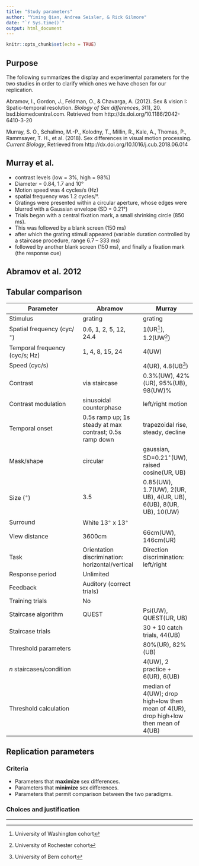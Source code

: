 ```yaml
---
title: "Study parameters"
author: "Yiming Qian, Andrea Seisler, & Rick Gilmore"
date: "`r Sys.time()`"
output: html_document
---
```


```r
knitr::opts_chunk$set(echo = TRUE)
```

## Purpose

The following summarizes the display and experimental parameters for the two studies in order to clarify which ones we have chosen for our replication.

Abramov, I., Gordon, J., Feldman, O., & Chavarga, A. (2012). Sex & vision I: Spatio-temporal resolution. *Biology of Sex differences*, *3*(1), 20. bsd.biomedcentral.com. Retrieved from http://dx.doi.org/10.1186/2042-6410-3-20

Murray, S. O., Schallmo, M.-P., Kolodny, T., Millin, R., Kale, A., Thomas, P., Rammsayer, T. H., et al. (2018). Sex differences in visual motion processing. *Current Biology*, Retrieved from http://dx.doi.org/10.1016/j.cub.2018.06.014

## Murray et al.

- contrast levels (low = 3%, high = 98%) 
- Diameter = 0.84, 1.7 and 10° 
- Motion speed was 4 cycles/s (Hz)
- spatial frequency was 1.2 cycles/°. 
- Gratings were presented within a circular aperture, whose edges were blurred with a Gaussian envelope (SD = 0.21°)
- Trials began with a central fixation mark, a small shrinking circle (850 ms). 
- This was followed by a blank screen (150 ms)
- after which the grating stimuli appeared (variable duration controlled by a staircase procedure, range 6.7 – 333 ms)
- followed by another blank screen (150 ms), and finally a fixation mark (the response cue)

## Abramov et al. 2012

## Tabular comparison

| Parameter | Abramov | Murray |
|-----------|---------|--------|
| Stimulus  | grating | grating |
| Spatial frequency (cyc/$^{\circ}$) | 0.6, 1, 2, 5, 12, 24.4 | 1(UR[^1]), 1.2(UW[^2]) |
| Temporal frequency (cyc/s; Hz)     | 1, 4, 8, 15, 24 | 4(UW) |
| Speed (cyc/s)                      |                 | 4(UR), 4.8(UB[^3])  |     
| Contrast            | via staircase           | 0.3\%(UW), 42\%(UR), 95\%(UB), 98(UW)\%|
| Contrast modulation | sinusoidal counterphase | left/right motion |
| Temporal onset      | 0.5s ramp up; 1s steady at max contrast; 0.5s ramp down | trapezoidal rise, steady, decline |
| Mask/shape          | circular | gaussian, SD=0.21$^{\circ}$(UW), raised cosine(UR, UB) |
| Size ($^{\circ}$)   | 3.5      | 0.85(UW), 1.7(UW), 2(UR, UB), 4(UR, UB), 6(UB), 8(UR, UB), 10(UW) |
| Surround            | White 13$^{\circ}$ x 13$^{\circ}$ | |
| View distance       | 3600cm   | 66cm(UW), 146cm(UR) |
| Task                | Orientation discrimination: horizontal/vertical | Direction discrimination: left/right |
| Response period     | Unlimited | |
| Feedback            | Auditory (correct trials) | |
| Training trials     | No                        | |
| Staircase algorithm | QUEST                     | Psi(UW), QUEST(UR, UB) |
| Staircase trials    |                           | 30 + 10 catch trials, 44(UB) |
| Threshold parameters |                          | 80\%(UR), 82\%(UB) |
| $n$ staircases/condition |                      | 4(UW), 2 practice + 6(UR), 6(UB) |
| Threshold calculation |                         | median of 4(UW); drop high+low then mean of 4(UR), drop high+low then mean of 4(UB) |


## Replication parameters

### Criteria

- Parameters that **maximize** sex differences.
- Parameters that **minimize** sex differences.
- Parameters that permit comparison between the two paradigms.

### Choices and justification


---

[^1]: University of Washington cohort
[^2]: University of Rochester cohort
[^3]: University of Bern cohort
